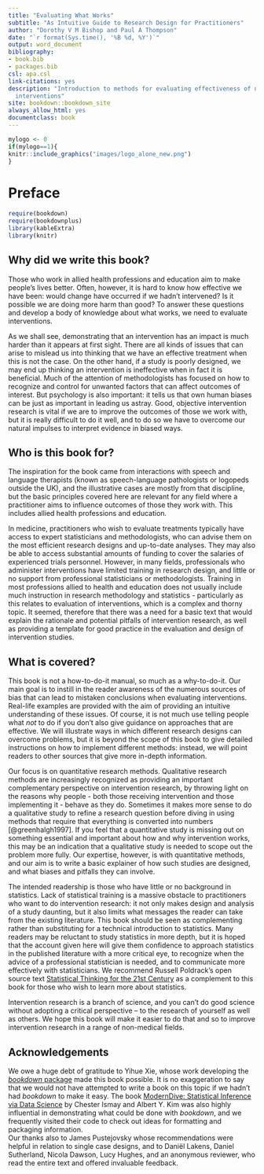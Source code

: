```yaml
---
title: "Evaluating What Works"
subtitle: "As Intuitive Guide to Research Design for Practitioners"
author: "Dorothy V M Bishop and Paul A Thompson"
date: "`r format(Sys.time(), '%B %d, %Y')`"
output: word_document
bibliography:
- book.bib
- packages.bib
csl: apa.csl
link-citations: yes
description: "Introduction to methods for evaluating effectiveness of non-medical
  interventions"
site: bookdown::bookdown_site
always_allow_html: yes
documentclass: book
---
```


```r
mylogo <- 0
if(mylogo==1){
knitr::include_graphics("images/logo_alone_new.png")
}
```

# Preface {.unnumbered}

```r
require(bookdown)
require(bookdownplus)
library(kableExtra)
library(knitr)
```

<!--# To avoid too much confusion, have now defaulted so that all images are in folder images_bw. Coloured images are saved in images_colour. If we want a version with those images, would need to just rename the folders -->

## Why did we write this book? {.unnumbered}

Those who work in allied health professions and education aim to make people's lives better. Often, however, it is hard to know how effective we have been: would change have occurred if we hadn't intervened? Is it possible we are doing more harm than good? To answer these questions and develop a body of knowledge about what works, we need to evaluate interventions.

As we shall see, demonstrating that an intervention has an impact is much harder than it appears at first sight. There are all kinds of issues that can arise to mislead us into thinking that we have an effective treatment when this is not the case. On the other hand, if a study is poorly designed, we may end up thinking an intervention is ineffective when in fact it is beneficial. Much of the attention of methodologists has focused on how to recognize and control for unwanted factors that can affect outcomes of interest. But psychology is also important: it tells us that own human biases can be just as important in leading us astray. Good, objective intervention research is vital if we are to improve the outcomes of those we work with, but it is really difficult to do it well, and to do so we have to overcome our natural impulses to interpret evidence in biased ways.

## Who is this book for? {.unnumbered}

The inspiration for the book came from interactions with speech and language therapists (known as speech-language pathologists or logopeds outside the UK), and the illustrative cases are mostly from that discipline, but the basic principles covered here are relevant for any field where a practitioner aims to influence outcomes of those they work with. This includes allied health professions and education.

In medicine, practitioners who wish to evaluate treatments typically have access to expert statisticians and methodologists, who can advise them on the most efficient research designs and up-to-date analyses. They may also be able to access substantial amounts of funding to cover the salaries of experienced trials personnel. However, in many fields, professionals who administer interventions have limited training in research design, and little or no support from professional statisticians or methodologists. Training in most professions allied to health and education does not usually include much instruction in research methodology and statistics - particularly as this relates to evaluation of interventions, which is a complex and thorny topic. It seemed, therefore that there was a need for a basic text that would explain the rationale and potential pitfalls of intervention research, as well as providing a template for good practice in the evaluation and design of intervention studies.

## What is covered? {.unnumbered}

This book is not a how-to-do-it manual, so much as a why-to-do-it. Our main goal is to instill in the reader awareness of the numerous sources of bias that can lead to mistaken conclusions when evaluating interventions. Real-life examples are provided with the aim of providing an intuitive understanding of these issues. Of course, it is not much use telling people what *not* to do if you don't also give guidance on approaches that are effective. We will illustrate ways in which different research designs can overcome problems, but it is beyond the scope of this book to give detailed instructions on how to implement different methods: instead, we will point readers to other sources that give more in-depth information.

Our focus is on quantitative research methods. Qualitative research methods are increasingly recognized as providing an important complementary perspective on intervention research, by throwing light on the reasons why people - both those receiving intervention and those implementing it - behave as they do. Sometimes it makes more sense to do a qualitative study to refine a research question before diving in using methods that require that everything is converted into numbers [@greenhalgh1997]. If you feel that a quantitative study is missing out on something essential and important about how and why intervention works, this may be an indication that a qualitative study is needed to scope out the problem more fully. Our expertise, however, is with quantitative methods, and our aim is to write a basic explainer of how such studies are designed, and what biases and pitfalls they can involve.

The intended readership is those who have little or no background in statistics. Lack of statistical training is a massive obstacle to practitioners who want to do intervention research: it not only makes design and analysis of a study daunting, but it also limits what messages the reader can take from the existing literature. This book should be seen as complementing rather than substituting for a technical introduction to statistics. Many readers may be reluctant to study statistics in more depth, but it is hoped that the account given here will give them confidence to approach statistics in the published literature with a more critical eye, to recognize when the advice of a professional statistician is needed, and to communicate more effectively with statisticians. We recommend Russell Poldrack's open source text [Statistical Thinking for the 21st Century](https://github.com/statsthinking21/statsthinking21) as a complement to this book for those who wish to learn more about statistics.

Intervention research is a branch of science, and you can't do good science without adopting a critical perspective -- to the research of yourself as well as others. We hope this book will make it easier to do that and so to improve intervention research in a range of non-medical fields.

## Acknowledgements {.unnumbered}

We owe a huge debt of gratitude to Yihue Xie, whose work developing the [*bookdown* package](https://bookdown.org/) made this book possible. It is no exaggeration to say that we would not have attempted to write a book on this topic if we hadn't had *bookdown* to make it easy. The book [ModernDive: Statistical Inference via Data Science](https://moderndive.com/) by Chester Ismay and Albert Y. Kim was also highly influential in demonstrating what could be done with *bookdown*, and we frequently visited their code to check out ideas for formatting and packaging information.\
Our thanks also to James Pustejovsky whose recommendations were helpful in relation to single case designs, and to Daniël Lakens, Daniel Sutherland, Nicola Dawson, Lucy Hughes, and an anonymous reviewer, who read the entire text and offered invaluable feedback.

<!---## Feedback and contributions {.unnumbered}

One of the good things about an online open source book is that it can remain a work in progress for some time, giving readers the opportunity to provide suggestions and corrections. We can't guarantee to respond promptly (DB is retired and PT has a demanding job!), but we would be extremely grateful to anyone who lets us know of any errors in the book, and we welcome suggestions for additional or alternative content. Our code is available [here](https://github.com/oscci/bookdown_2023) and we encourage readers familiar with Github to send pull requests with suggestions for changes; otherwise please contact us via [bishopdeevy\@gmail.com](mailto:bishopdeevy@gmail.com){.email}.

## License {.unnumbered}

The book is licensed according to the [Creative Commons Attribution-NonCommercial 4.0 Generic (CC BY-NC 4.0) License](https://creativecommons.org/licenses/by-nc/4.0/). Please see the terms of that license for more details.

[*Dorothy V. M. Bishop*](https://orcid.org/0000-0002-2448-4033) *& [Paul A. Thompson](https://orcid.org/0000-0001-9940-6913)*-->


